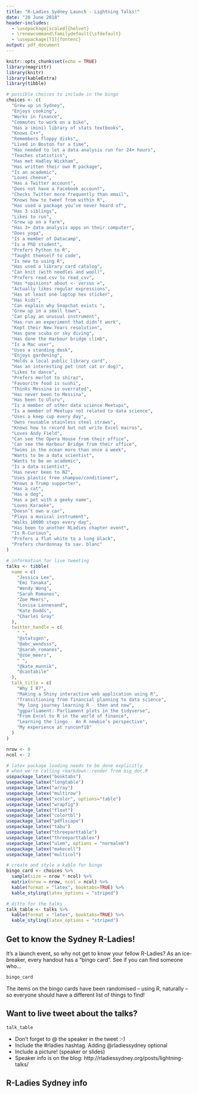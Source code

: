 ```yaml
---
title: "R-Ladies Sydney Launch - Lightning Talks!"
date: "20 June 2018"
header-includes:
  - \usepackage[scaled]{helvet}
  - \renewcommand\familydefault{\sfdefault} 
  - \usepackage[T1]{fontenc}
output: pdf_document
---
```



```r
knitr::opts_chunk$set(echo = TRUE)
library(magrittr)
library(knitr)
library(kableExtra)
library(tibble)
```

```r
# possible choices to include in the bingo
choices <- c(
  "Grew up in Sydney",
  "Enjoys cooking",
  "Works in finance",
  "Commutes to work on a bike",
  "Has a (mini) library of stats textbooks",
  "Knows C++",
  "Remembers floppy disks",
  "Lived in Boston for a time",
  "Has needed to let a data analysis run for 24+ hours",
  "Teaches statistics",
  "Has met Hadley Wickham",
  "Has written their own R package",
  "Is an academic",
  "Loves cheese",
  "Has a Twitter account",
  "Does not have a Facebook account",
  "Checks Twitter more frequently than email",
  "Knows how to tweet from within R",
  "Has used a package you’ve never heard of",
  "Has 3 siblings",
  "Likes to run",
  "Grew up on a farm",
  "Has 3+ data analysis apps on their computer",
  "Does yoga",
  "Is a member of Datacamp",
  "Is a PhD student",
  "Prefers Python to R",
  "Taught themself to code",
  "Is new to using R",
  "Has used a library card catalog",
  "Can knit (with needles and wool)",
  "Prefers read.csv to read_csv",
  "Has *opinions* about <- versus =",
  "Actually likes regular expressions",
  "Has at least one laptop hex sticker",
  "Has kids",
  "Can explain why Snapchat exists ",
  "Grew up in a small town",
  "Can play an unusual instrument",
  "Has run an experiment that didn’t work",
  "Kept their New Years resolution",
  "Has gone scuba or sky diving",
  "Has done the Harbour bridge climb",
  "Is a Mac user",
  "Uses a standing desk",
  "Enjoys gardening",
  "Holds a local public library card",
  "Has an interesting pet (not cat or dog)",
  "Likes to dance",
  "Prefers merlot to shiraz",
  "Favourite food is sushi",
  "Thinks Messina is overrated",
  "Has never been to Messina",
  "Has been to Uluru",
  "Is a member of other data science Meetups",
  "Is a member of Meetups not related to data science",
  "Uses a keep cup every day",
  "Owns reusable stainless steel straws",
  "Knows how to record but not write Excel macros",
  "Loves Andy Field",
  "Can see the Opera House from their office",
  "Can see the Harbour Bridge from their office",
  "Swims in the ocean more than once a week",
  "Wants to be a data scientist",
  "Wants to be an academic",
  "Is a data scientist",
  "Has never been to NZ",
  "Uses plastic free shampoo/conditioner",
  "Knows a Trump supporter",
  "Has a cat",
  "Has a dog",
  "Has a pet with a geeky name",
  "Loves Karaoke",
  "Doesn’t own a car",
  "Plays a musical instrument",
  "Walks 10000 steps every day",
  "Has been to another RLadies chapter event",
  "Is R-Curious",
  "Prefers a flat white to a long black",
  "Prefers chardonnay to sav. blanc"
)

# information for live tweeting
talks <- tibble(
  name = c(
    "Jessica Lee",
    "Emi Tanaka",
    "Wendy Wong",
    "Sarah Romanes",
    "Zoe Meers",
    "Lovisa Lannesand",
    "Kate Dodds",
    "Charles Gray"
  ),
  twitter_handle = c(
    " ",
    "@statsgen",
    "@abc_wendsss",
    "@sarah_romanes",
    "@zoe_meers",
    " ",
    "@kate_munnik",
    "@cantabile"
  ),
  talk_title = c(
    "Why I R?",
    "Making a Shiny interactive web application using R",
    "Transitioning from financial planning to data science",
    "My long journey learning R - then and now",
    "ggparliament: Parliament plots in the tidyverse",
    "From Excel to R in the world of finance",
    "Learning the lingo - An R newbie’s perspective",
    "My experience at runconf18"
  )
)

nrow <- 8
ncol <- 2

# latex package loading needs to be done explicitly
# when we're calling rmarkdown::render from big_doc.R
usepackage_latex("booktabs")
usepackage_latex("longtable")
usepackage_latex("array")
usepackage_latex("multirow")
usepackage_latex("xcolor", options="table")
usepackage_latex("wrapfig")
usepackage_latex("float")
usepackage_latex("colortbl")
usepackage_latex("pdflscape")
usepackage_latex("tabu")
usepackage_latex("threeparttable")
usepackage_latex("threeparttablex")
usepackage_latex("ulem", options = "normalem")
usepackage_latex("makecell")
usepackage_latex("multicol")

# create and style a kable for bingo
bingo_card <- choices %>% 
  sample(size = nrow * ncol) %>%
  matrix(nrow = nrow, ncol = ncol) %>% 
  kable(format = "latex", booktabs=TRUE) %>% 
  kable_styling(latex_options = "striped")  

# ditto for the talks
talk_table <- talks %>% 
  kable(format = "latex", booktabs=TRUE) %>% 
  kable_styling(latex_options = "striped")  
```

## Get to know the Sydney R-Ladies!

It's a launch event, so why not get to know your fellow R-Ladies? As an ice-breaker, every handout has a "bingo card". See if you can find someone who...

```r
bingo_card
```

The items on the bingo cards have been randomised -- using R, naturally -- so everyone should have a different list of things to find! 

## Want to live tweet about the talks?

```r
talk_table
```


- Don't forget to @ the speaker in the tweet :-)
- Include the #rladies hashtag. Adding @rladiessydney optional
- Include a picture! (speaker or slides)
- Speaker info is on the blog: http://rladiessydney.org/posts/lightning-talks/

## R-Ladies Sydney info

\begin{multicols}{2}
\begin{itemize}
  \setlength{\itemsep}{1pt}
  \setlength{\parskip}{0pt}
  \setlength{\parsep}{0pt}
\item Website: http://rladiessydney.org/
\item Meetup:  http://meetup.com/rladies-sydney
\item Twitter: @rladiessydney
\item Email: sydney@rladies.org
\item GitHub: https://github.com/rladiessydney
\item Jen Richmond: @JenRichmondPhD 
\item Steph De Silva: @StephdeSilva
\item Lisa Williams: @williamslisaphd
\item Dani Navarro: @djnavarro
\end{itemize}

\end{multicols}





